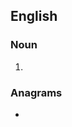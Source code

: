 {{also|réinsertions}}
==English==

===Noun===
{{head|en|noun form}}

# {{plural of|reinsertion|lang=en}}

===Anagrams===
* {{anagrams|en|a=eeiinnorrsst|interiorness}}